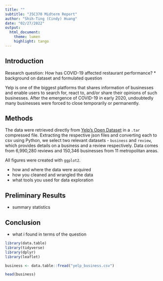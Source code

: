 ```yaml
---
title: ""
subtitle: "JSC370 Midterm Report"
author: "Shih-Ting (Cindy) Huang"
date: "02/27/2022"
output: 
  html_document:
    theme: lumen
    highlight: tango
---
```


## Introduction 
Research question: How has COVID-19 affected restaurant performance?
* background on dataset and formulated question

Yelp is one of the biggest platforms that shares information of businesses and enable users to search for, react to, and/or share their opinions of such businesses. After the emergence of COVID-19 in early 2020, undoubtedly many businesses were forced to close temporarily or permanently. 


## Methods
The data were retrieved directly from [Yelp's Open Dataset](https://www.yelp.com/dataset) in a `.tar` compressed file. Extracting the respective json files and converting each to csv using Python, we select two relevant datasets - `business` and `review`, which provides details on a business and a review respectively. Data comes from 6,990,280 reviews and 150,346 businesses from 11 metropolitan areas. 

All figures were created with `ggplot2`.

* how and where the data were acquired
* how you cleaned and wrangled the data
* what tools you used for data exploration

## Preliminary Results
* summary statistics

## Conclusion
* what i found in terms of the question
```r
library(data.table)
library(tidyverse)
library(dplyr)
library(leaflet)
```

```r
business <- data.table::fread("yelp_business.csv")
```

```r
head(business)
```





















